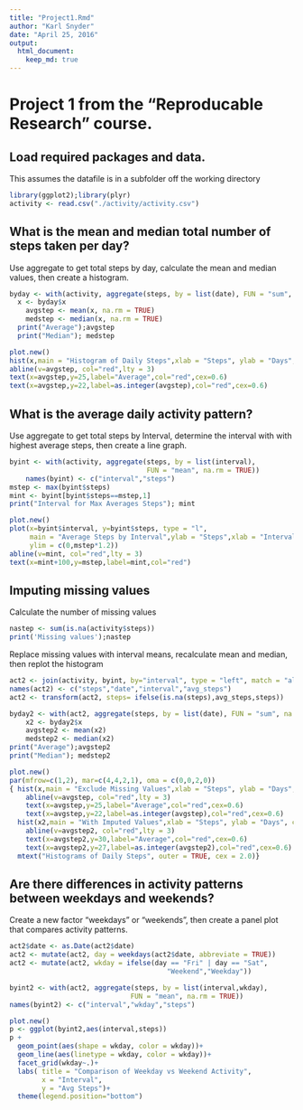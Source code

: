---
title: "Project1.Rmd"
author: "Karl Snyder"
date: "April 25, 2016"
output: 
  html_document:
    keep_md: true
---

# Project 1 from the "Reproducable Research" course.

## Load required packages and data.

This assumes the datafile is in a subfolder off the working directory

```{r}
library(ggplot2);library(plyr)
activity <- read.csv("./activity/activity.csv")  
```

## What is the mean and median total number of steps taken per day?

Use aggregate to get total steps by day, calculate the mean and median values, then create a histogram.

```{r}
byday <- with(activity, aggregate(steps, by = list(date), FUN = "sum", na.rm = TRUE))
  x <- byday$x
    avgstep <- mean(x, na.rm = TRUE)
    medstep <- median(x, na.rm = TRUE)
  print("Average");avgstep
  print("Median"); medstep

plot.new()
hist(x,main = "Histogram of Daily Steps",xlab = "Steps", ylab = "Days", col=3)
abline(v=avgstep, col="red",lty = 3)
text(x=avgstep,y=25,label="Average",col="red",cex=0.6)
text(x=avgstep,y=22,label=as.integer(avgstep),col="red",cex=0.6)
```

## What is the average daily activity pattern?

Use aggregate to get total steps by Interval, determine the interval with with highest average steps, then create a line graph.

```{r}
byint <- with(activity, aggregate(steps, by = list(interval),
                                  FUN = "mean", na.rm = TRUE))
    names(byint) <- c("interval","steps")
mstep <- max(byint$steps)
mint <- byint[byint$steps==mstep,1]
print("Interval for Max Averages Steps"); mint

plot.new()
plot(x=byint$interval, y=byint$steps, type = "l",
     main = "Average Steps by Interval",ylab = "Steps",xlab = "Interval",
     ylim = c(0,mstep*1.2))
abline(v=mint, col="red",lty = 3)
text(x=mint+100,y=mstep,label=mint,col="red")
```

## Imputing missing values

Calculate the number of missing values

```{r}
nastep <- sum(is.na(activity$steps))
print('Missing values');nastep
```

Replace missing values with interval means, recalculate mean and median, then replot the histogram

```{r}
act2 <- join(activity, byint, by="interval", type = "left", match = "all")
names(act2) <- c("steps","date","interval","avg_steps")
act2 <- transform(act2, steps= ifelse(is.na(steps),avg_steps,steps))

byday2 <- with(act2, aggregate(steps, by = list(date), FUN = "sum", na.rm = TRUE))
    x2 <- byday2$x
    avgstep2 <- mean(x2)
    medstep2 <- median(x2)
print("Average");avgstep2
print("Median"); medstep2

plot.new()
par(mfrow=c(1,2), mar=c(4,4,2,1), oma = c(0,0,2,0))
{ hist(x,main = "Exclude Missing Values",xlab = "Steps", ylab = "Days", col=3)
    abline(v=avgstep, col="red",lty = 3)
    text(x=avgstep,y=25,label="Average",col="red",cex=0.6)
    text(x=avgstep,y=22,label=as.integer(avgstep),col="red",cex=0.6)
  hist(x2,main = "With Imputed Values",xlab = "Steps", ylab = "Days", col=3)
    abline(v=avgstep2, col="red",lty = 3)
    text(x=avgstep2,y=30,label="Average",col="red",cex=0.6)
    text(x=avgstep2,y=27,label=as.integer(avgstep2),col="red",cex=0.6)
  mtext("Histograms of Daily Steps", outer = TRUE, cex = 2.0)}
```

## Are there differences in activity patterns between weekdays and weekends?

Create a new factor "weekdays" or "weekends", then create a panel plot that compares activity patterns.

``` {r}
act2$date <- as.Date(act2$date)
act2 <- mutate(act2, day = weekdays(act2$date, abbreviate = TRUE))
act2 <- mutate(act2, wkday = ifelse(day == "Fri" | day == "Sat",
                                       "Weekend","Weekday"))

byint2 <- with(act2, aggregate(steps, by = list(interval,wkday),
                              FUN = "mean", na.rm = TRUE))
names(byint2) <- c("interval","wkday","steps")

plot.new()
p <- ggplot(byint2,aes(interval,steps))
p +
  geom_point(aes(shape = wkday, color = wkday))+
  geom_line(aes(linetype = wkday, color = wkday))+
  facet_grid(wkday~.)+
  labs( title = "Comparison of Weekday vs Weekend Activity",
        x = "Interval",
        y = "Avg Steps")+
  theme(legend.position="bottom")
```
